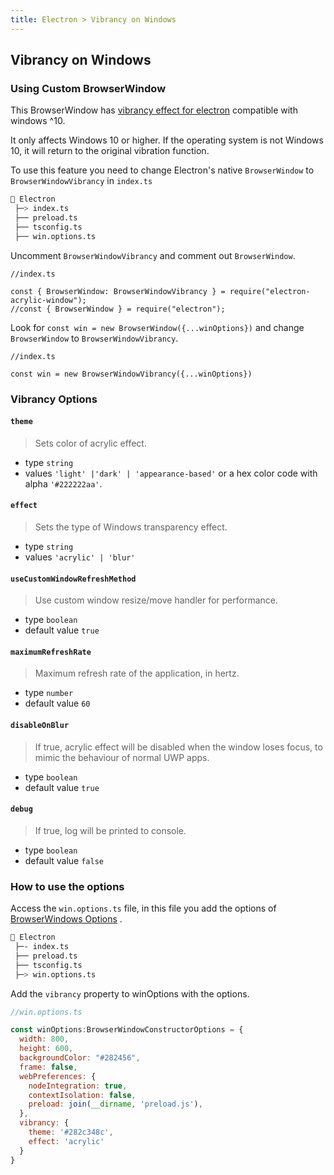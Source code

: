 ```yaml
---
title: Electron > Vibrancy on Windows
---
```



## Vibrancy on Windows

### Using Custom BrowserWindow 
This BrowserWindow has [vibrancy effect for electron](https://github.com/Seo-Rii/electron-acrylic-window) compatible with windows ^10. 

<Callout emoji="⚠️">
It only affects Windows 10 or higher. If the operating system is not Windows 10, it will return to the original vibration function.
</Callout>

To use this feature you need to change Electron's native `BrowserWindow` to `BrowserWindowVibrancy` in `index.ts` 

```bash
📁 Electron
 ├─> index.ts
 ├── preload.ts
 ├── tsconfig.ts
 ├── win.options.ts
```
Uncomment `BrowserWindowVibrancy` and comment out `BrowserWindow`.
```tsx
//index.ts

const { BrowserWindow: BrowserWindowVibrancy } = require("electron-acrylic-window");
//const { BrowserWindow } = require("electron");

```
Look for `const win = new BrowserWindow({...winOptions})` and change `BrowserWindow` to `BrowserWindowVibrancy`.

```tsx
//index.ts

const win = new BrowserWindowVibrancy({...winOptions})

```

### Vibrancy Options

#### `theme`
> Sets color of acrylic effect.
 - type `string`
 - values `'light' |'dark' | 'appearance-based'` or a hex color code with alpha `'#222222aa'`.

#### `effect`
> Sets the type of Windows transparency effect.
 - type `string`
 - values `'acrylic' | 'blur'`

#### `useCustomWindowRefreshMethod`
> Use custom window resize/move handler for performance.
 - type `boolean`
 - default value `true`

#### `maximumRefreshRate`
> Maximum refresh rate of the application, in hertz.
 - type `number`
 - default value `60`

#### `disableOnBlur`
> If true, acrylic effect will be disabled when the window loses focus, to mimic the behaviour of normal UWP apps.
 - type `boolean`
 - default value `true`

#### `debug`
> If true, log will be printed to console.
 - type `boolean`
 - default value `false`

### How to use the options
Access the `win.options.ts` file, in this file you add the options of [BrowserWindows Options](https://www.electronjs.org/pt/docs/latest/api/browser-window#new-browserwindowoptions) .
```bash
📁 Electron
 ├─- index.ts
 ├── preload.ts
 ├── tsconfig.ts
 ├─> win.options.ts
```
Add the `vibrancy` property to winOptions with the options.
```js focus=13,14,15,16
//win.options.ts

const winOptions:BrowserWindowConstructorOptions = {
  width: 800,
  height: 600,
  backgroundColor: "#282456",
  frame: false,
  webPreferences: {
    nodeIntegration: true,
    contextIsolation: false,
    preload: join(__dirname, 'preload.js'),
  },
  vibrancy: {
    theme: '#282c348c', 
    effect: 'acrylic'
  }
}

```